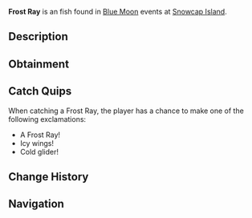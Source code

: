 {{FishInfobox
|image          = Frost Ray.png
|rarity         = Uncommon
|sea            = First Sea
|location       = [[Blue Moon - First Sea]]
|sublocation    = 
|sources        = Fishing Rod
|radar_location = 
|prog_speed     = +5
|xp             = 900
|weather        = Windy
|time           = 
|season         = Winter
|bait           = Worm
|base_weight    = 240
|base_value     = 1900
|weight_range   = 160
|base_chance    = 85
|base_resil     = 55
}}
'''Frost Ray''' is an {{Rarity|Uncommon}} fish found in [[Blue Moon]] events at [[Snowcap Island]].

== Description ==
{{Description|A flat, icy creature with wings that ripple like frozen waves.|Bestiary Entry}}

== Obtainment ==
{{Description|It sweeps through the snowy tides.|Bestiary Hint}}
{{Fish Availability|
Blue Moon/First Sea
|top_rods      = 
Leviathan's Fang Rod\164526.03\117300.7;
Trident Rod\162571.07\92198.84;
Free Spirit Rod\156096.49\91792.05;
Azure Of Lagoon\144614.68\151409.62;
No-Life Rod\142283.23\148968.62;
Resourceful Rod\121893.53\121768.49;
Kings Rod\120644\119970.66;
Voyager Rod\119803.7\119135.04;
Egg Rod\126118.87\136482.31;
Great Dreamer Rod\124445.36\132738.09;
Verdant Shear Rod\124782.35\131951.89;
Challenger's Rod\127950.75\125961.65;
Depthseeker Rod\126492.45\126274.59;
Zeus Rod\125752.56\130356.09;
Seraphic Rod\125447.58\127784.16;
Blazebringer Rod\124891.27\124277.29;
Avalanche Rod\124231.43\124019.69;
Rod Of The Forgotten Fang\124090.22\115156.01;
Ethereal Prism Rod\121478.3\66586.49;
Rod Of The Depths\121172.69\103273.82;
Volcanic Rod\120929.21\120055.64;
Rod Of The Exalted One\119680.08\103442.99;
Steady Rod\65796.12\65717.63
|recommended   = Trident Rod
}}

== Catch Quips ==
When catching a Frost Ray, the player has a chance to make one of the following exclamations:
* A Frost Ray!
* Icy wings!
* Cold glider!

== Change History ==
{{Change History|{{subst:Current Version}}}}

== Navigation ==
{{Fish Navbox|Blue Moon - First Sea}}